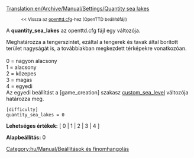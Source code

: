 [[Translation:en/Archive/Manual/Settings/Quantity sea lakes]]

:<small><< Vissza az [[hu/Archive/Manual/Settings/Openttd.cfg|openttd.cfg]]-hez (OpenTTD beállítófájl)</small>


A '''quantity_sea_lakes''' az openttd.cfg fájl egy változója.

Meghatározza a tengerszintet, ezáltal a tengerek és tavak által borított terület nagyságát is, a továbbiakban megkezdett térképekre vonatkozóan.<br><br>
0 = nagyon alacsony<br>
1 = alacsony<br>
2 = közepes<br>
3 = magas<br>
4 = egyedi<br>
Az egyedi beállítást a <nowiki>[game_creation]</nowiki> szakasz [[hu/Custom sea level|custom_sea_level]] változója határozza meg.
<pre>
[difficulty]
quantity_sea_lakes = 0
</pre>

'''Lehetséges értékek:''' [ 0 | 1 | 2 | 3 | 4 ]

'''Alapbeállítás:''' 0


[[Category:hu/Manual/Beállítások és finomhangolás]]
